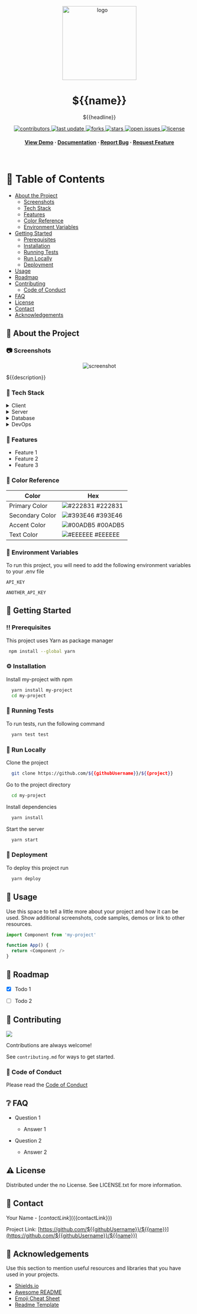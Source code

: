 <!--
Hey, thanks for using the awesome-readme-template template.  
If you have any enhancements, then fork this project and create a pull request 
or just open an issue with the label "enhancement".

Don't forget to give this project a star for additional support ;)
Maybe you can mention me or this repo in the acknowledgements too
-->
<div align="center">

  <img src="assets/logo.png" alt="logo" width="200" height="auto" />
  <h1>${{name}}</h1>
  
  <p>
    ${{headline}}
  </p>
  
  
<!-- Badges -->
<p>
  <a href="https://github.com/${{githubUsername}}/${{name}}/graphs/contributors">
    <img src="https://img.shields.io/github/contributors/${{githubUsername}}/${{name}}" alt="contributors" />
  </a>
  <a href="">
    <img src="https://img.shields.io/github/last-commit/${{githubUsername}}/${{name}}" alt="last update" />
  </a>
  <a href="https://github.com/${{githubUsername}}/${{name}}/network/members">
    <img src="https://img.shields.io/github/forks/${{githubUsername}}/${{name}}" alt="forks" />
  </a>
  <a href="https://github.com/${{githubUsername}}/${{name}}/stargazers">
    <img src="https://img.shields.io/github/stars/${{githubUsername}}/${{name}}" alt="stars" />
  </a>
  <a href="https://github.com/${{githubUsername}}/${{name}}/issues/">
    <img src="https://img.shields.io/github/issues/${{githubUsername}}/${{name}}" alt="open issues" />
  </a>
  <a href="https://github.com/${{githubUsername}}/${{name}}/blob/master/LICENSE">
    <img src="https://img.shields.io/github/license/${{githubUsername}}/${{name}}.svg" alt="license" />
  </a>
</p>
   
<h4>
    <a href="https://github.com/${{githubUsername}}/${{name}}/">View Demo</a>
  <span> · </span>
    <a href="https://github.com/${{githubUsername}}/${{name}}">Documentation</a>
  <span> · </span>
    <a href="https://github.com/${{githubUsername}}/${{name}}/issues/">Report Bug</a>
  <span> · </span>
    <a href="https://github.com/${{githubUsername}}/${{name}}/issues/">Request Feature</a>
  </h4>
</div>

<br />

<!-- Table of Contents -->
# :notebook_with_decorative_cover: Table of Contents

- [About the Project](#star2-about-the-project)
  * [Screenshots](#camera-screenshots)
  * [Tech Stack](#space_invader-tech-stack)
  * [Features](#dart-features)
  * [Color Reference](#art-color-reference)
  * [Environment Variables](#key-environment-variables)
- [Getting Started](#toolbox-getting-started)
  * [Prerequisites](#bangbang-prerequisites)
  * [Installation](#gear-installation)
  * [Running Tests](#test_tube-running-tests)
  * [Run Locally](#running-run-locally)
  * [Deployment](#triangular_flag_on_post-deployment)
- [Usage](#eyes-usage)
- [Roadmap](#compass-roadmap)
- [Contributing](#wave-contributing)
  * [Code of Conduct](#scroll-code-of-conduct)
- [FAQ](#grey_question-faq)
- [License](#warning-license)
- [Contact](#handshake-contact)
- [Acknowledgements](#gem-acknowledgements)

  

<!-- About the Project -->
## :star2: About the Project


<!-- Screenshots -->
### :camera: Screenshots

<div align="center"> 
  <img src="https://placehold.co/600x400?text=Your+Screenshot+here" alt="screenshot" />
</div>

${{description}}


<!-- TechStack -->
### :space_invader: Tech Stack

<details>
  <summary>Client</summary>
  <ul>
    <li><a href="https://www.typescriptlang.org/">Typescript</a></li>
    <li><a href="https://nextjs.org/">Next.js</a></li>
    <li><a href="https://reactjs.org/">React.js</a></li>
    <li><a href="https://tailwindcss.com/">TailwindCSS</a></li>
  </ul>
</details>

<details>
  <summary>Server</summary>
  <ul>
    <li><a href="https://www.typescriptlang.org/">Typescript</a></li>
    <li><a href="https://expressjs.com/">Express.js</a></li>
    <li><a href="https://go.dev/">Golang</a></li>
    <li><a href="https://nestjs.com/">Nest.js</a></li>
    <li><a href="https://socket.io/">SocketIO</a></li>
    <li><a href="https://www.prisma.io/">Prisma</a></li>    
    <li><a href="https://www.apollographql.com/">Apollo</a></li>
    <li><a href="https://graphql.org/">GraphQL</a></li>
  </ul>
</details>

<details>
<summary>Database</summary>
  <ul>
    <li><a href="https://www.mysql.com/">MySQL</a></li>
    <li><a href="https://www.postgresql.org/">PostgreSQL</a></li>
    <li><a href="https://redis.io/">Redis</a></li>
    <li><a href="https://neo4j.com/">Neo4j</a></li>
    <li><a href="https://www.mongodb.com/">MongoDB</a></li>
  </ul>
</details>

<details>
<summary>DevOps</summary>
  <ul>
    <li><a href="https://www.docker.com/">Docker</a></li>
    <li><a href="https://www.jenkins.io/">Jenkins</a></li>
    <li><a href="https://circleci.com/">CircleCLI</a></li>
  </ul>
</details>

<!-- Features -->
### :dart: Features

- Feature 1
- Feature 2
- Feature 3

<!-- Color Reference -->
### :art: Color Reference

| Color             | Hex                                                                |
| ----------------- | ------------------------------------------------------------------ |
| Primary Color | ![#222831](https://via.placeholder.com/10/222831?text=+) #222831 |
| Secondary Color | ![#393E46](https://via.placeholder.com/10/393E46?text=+) #393E46 |
| Accent Color | ![#00ADB5](https://via.placeholder.com/10/00ADB5?text=+) #00ADB5 |
| Text Color | ![#EEEEEE](https://via.placeholder.com/10/EEEEEE?text=+) #EEEEEE |


<!-- Env Variables -->
### :key: Environment Variables

To run this project, you will need to add the following environment variables to your .env file

`API_KEY`

`ANOTHER_API_KEY`

<!-- Getting Started -->
## 	:toolbox: Getting Started

<!-- Prerequisites -->
### :bangbang: Prerequisites

This project uses Yarn as package manager

```bash
 npm install --global yarn
```

<!-- Installation -->
### :gear: Installation

Install my-project with npm

```bash
  yarn install my-project
  cd my-project
```
   
<!-- Running Tests -->
### :test_tube: Running Tests

To run tests, run the following command

```bash
  yarn test test
```

<!-- Run Locally -->
### :running: Run Locally

Clone the project

```bash
  git clone https://github.com/${{githubUsername}}/${{project}}
```

Go to the project directory

```bash
  cd my-project
```

Install dependencies

```bash
  yarn install
```

Start the server

```bash
  yarn start
```


<!-- Deployment -->
### :triangular_flag_on_post: Deployment

To deploy this project run

```bash
  yarn deploy
```


<!-- Usage -->
## :eyes: Usage

Use this space to tell a little more about your project and how it can be used. Show additional screenshots, code samples, demos or link to other resources.


```javascript
import Component from 'my-project'

function App() {
  return <Component />
}
```

<!-- Roadmap -->
## :compass: Roadmap

* [x] Todo 1
* [ ] Todo 2


<!-- Contributing -->
## :wave: Contributing

<a href="https://github.com/${{githubUsername}}/${{name}}/graphs/contributors">
  <img src="https://contrib.rocks/image?repo=${{githubUsername}}/${{name}}" />
</a>


Contributions are always welcome!

See `contributing.md` for ways to get started.


<!-- Code of Conduct -->
### :scroll: Code of Conduct

Please read the [Code of Conduct](https://github.com/Louis3797/awesome-readme-template/blob/master/CODE_OF_CONDUCT.md)

<!-- FAQ -->
## :grey_question: FAQ

- Question 1

  + Answer 1

- Question 2

  + Answer 2


<!-- License -->
## :warning: License

Distributed under the no License. See LICENSE.txt for more information.


<!-- Contact -->
## :handshake: Contact

Your Name - [${{contactLink}}](${{contactLink}})

Project Link: [https://github.com/${{githubUsername}}/${{name}}](https://github.com/${{githubUsername}}/${{name}})


<!-- Acknowledgments -->
## :gem: Acknowledgements

Use this section to mention useful resources and libraries that you have used in your projects.

 - [Shields.io](https://shields.io/)
 - [Awesome README](https://github.com/matiassingers/awesome-readme)
 - [Emoji Cheat Sheet](https://github.com/ikatyang/emoji-cheat-sheet/blob/master/README.md#travel--places)
 - [Readme Template](https://github.com/othneildrew/Best-README-Template)
